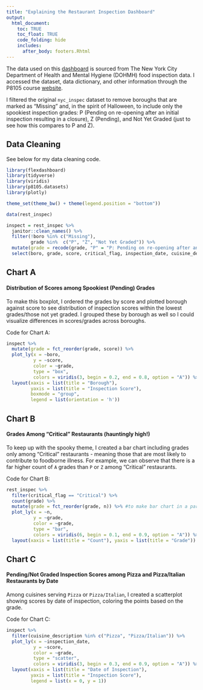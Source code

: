 ```yaml
---
title: "Explaining the Restaurant Inspection Dashboard"
output: 
  html_document:
    toc: TRUE
    toc_float: TRUE
    code_folding: hide
    includes:
      after_body: footers.Rhtml
---
```


The data used on this [dashboard](./dashboard.html) is sourced from The New York City Department of Health and Mental Hygiene (DOHMH) food inspection data. I accessed the dataset, data dictionary, and other information through the P8105 course [website](https://p8105.com/dataset_restaurant_inspections.html).

I filtered the original `nyc_inspec` dataset to remove boroughs that are marked as "Missing" and, in the spirit of Halloween, to include only the spookiest inspection grades: P (Pending on re-opening after an initial inspection resulting in a closure), Z (Pending), and Not Yet Graded (just to see how this compares to P and Z).

## Data Cleaning

See below for my data cleaning code.
```r
library(flexdashboard)
library(tidyverse)
library(viridis)
library(p8105.datasets)
library(plotly)

theme_set(theme_bw() + theme(legend.position = "bottom"))

data(rest_inspec)

inspect = rest_inspec %>% 
  janitor::clean_names() %>% 
  filter(!boro %in% c("Missing"),
         grade %in%  c("P", "Z", "Not Yet Graded")) %>% 
  mutate(grade = recode(grade, "P" = "P: Pending on re-opening after an initial inspection resulting in a closure", "Z" = "Z: Pending")) %>% 
  select(boro, grade, score, critical_flag, inspection_date, cuisine_description)
```


## Chart A
#### Distribution of Scores among Spookiest (Pending) Grades

To make this boxplot, I ordered the grades by score and plotted borough against score to see distribution of inspection scores within the lowest grades/those not yet graded. I grouped these by borough as well so I could visualize differences in scores/grades across boroughs.

Code for Chart A:

```r
inspect %>% 
  mutate(grade = fct_reorder(grade, score)) %>% 
  plot_ly(x = ~boro,
          y = ~score,
          color = ~grade,
          type = "box",
          colors = viridis(3, begin = 0.2, end = 0.8, option = "A")) %>% 
  layout(xaxis = list(title = "Borough"),
         yaxis = list(title = "Inspection Score"),
         boxmode = "group",
         legend = list(orientation = 'h'))
```

## Chart B
#### Grades Among "Critical" Restaurants (hauntingly high!)

To keep up with the spooky theme, I created a bar chart including grades only among "Critical" restaurants - meaning those that are most likely to contribute to foodborne illness. For example, we can observe that there is a far higher count of `A` grades than `P` or `Z` among "Critical" restaurants.

Code for Chart B:

```r
rest_inspec %>% 
  filter(critical_flag == "Critical") %>%  
  count(grade) %>%
  mutate(grade = fct_reorder(grade, n)) %>% #to make bar chart in a particular order
  plot_ly(x = ~n,
          y = ~grade,
          color = ~grade,
          type = "bar",
          colors = viridis(6, begin = 0.1, end = 0.9, option = "A")) %>% 
  layout(xaxis = list(title = "Count"), yaxis = list(title = "Grade"))
```

## Chart C
#### Pending/Not Graded Inspection Scores among Pizza and Pizza/Italian Restaurants by Date

Among cuisines serving `Pizza` or `Pizza/Italian`, I created a scatterplot showing scores by date of inspection, coloring the points based on the grade. 

Code for Chart C:

```r
inspect %>% 
  filter(cuisine_description %in% c("Pizza", "Pizza/Italian")) %>% 
  plot_ly(x = ~inspection_date,
          y = ~score,
          color = ~grade,
          type = "scatter",
          colors = viridis(3, begin = 0.3, end = 0.9, option = "A")) %>% 
  layout(xaxis = list(title = "Date of Inspection"),
         yaxis = list(title = "Inspection Score"),
         legend = list(x = 0, y = 1))
```